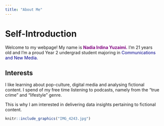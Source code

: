 ```yaml
---
title: "About Me"
---
```


# Self-Introduction

Welcome to my webpage! My name is <b>[Nadia Irdina Yuzaimi.]{style="color: #800080;"}</b> I'm 21 years old and I'm a proud Year 2 undergrad student majoring in [Communications and New Media.]{style="color:#00008B;"}

## Interests

I like learning about pop-culture, digital media and analysing fictional content. I spend of my free time listening to podcasts, namely from the "true crime" and "lifestyle" genre.

This is why I am interested in delivering data insights pertaining to fictional content.

```r
knitr::include_graphics("IMG_4243.jpg")
```
